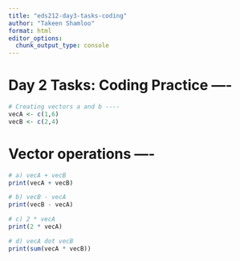 ```yaml
---
title: "eds212-day3-tasks-coding"
author: "Takeen Shamloo"
format: html
editor_options: 
  chunk_output_type: console
---
```


# Day 2 Tasks: Coding Practice ----

```r
# Creating vectors a and b ----
vecA <- c(1,6)
vecB <- c(2,4)
```

# Vector operations ----

```r
# a) vecA + vecB
print(vecA + vecB)

# b) vecB - vecA
print(vecB - vecA)

# c) 2 * vecA
print(2 * vecA)

# d) vecA dot vecB
print(sum(vecA * vecB))
```

